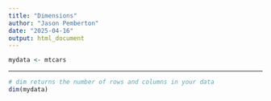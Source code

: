 ```yaml
---
title: "Dimensions"
author: "Jason Pemberton"
date: "2025-04-16"
output: html_document
---
```


```r
mydata <- mtcars
```

---

```r
# dim returns the number of rows and columns in your data
dim(mydata)
```

